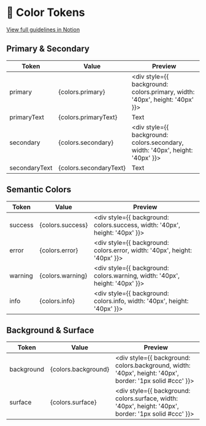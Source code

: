 
<Meta title="Tokens/Colors" />

# 🎨 Color Tokens

[View full guidelines in Notion](https://www.notion.so/your-notion-link-here)

## Primary & Secondary

| Token | Value | Preview |
|-------|-------|---------|
| primary | {colors.primary} | <div style={{ background: colors.primary, width: '40px', height: '40px' }}></div> |
| primaryText | {colors.primaryText} | Text |
| secondary | {colors.secondary} | <div style={{ background: colors.secondary, width: '40px', height: '40px' }}></div> |
| secondaryText | {colors.secondaryText} | Text |

## Semantic Colors

| Token | Value | Preview |
|-------|-------|---------|
| success | {colors.success} | <div style={{ background: colors.success, width: '40px', height: '40px' }}></div> |
| error | {colors.error} | <div style={{ background: colors.error, width: '40px', height: '40px' }}></div> |
| warning | {colors.warning} | <div style={{ background: colors.warning, width: '40px', height: '40px' }}></div> |
| info | {colors.info} | <div style={{ background: colors.info, width: '40px', height: '40px' }}></div> |

## Background & Surface

| Token | Value | Preview |
|-------|-------|---------|
| background | {colors.background} | <div style={{ background: colors.background, width: '40px', height: '40px', border: '1px solid #ccc' }}></div> |
| surface | {colors.surface} | <div style={{ background: colors.surface, width: '40px', height: '40px', border: '1px solid #ccc' }}></div> |
